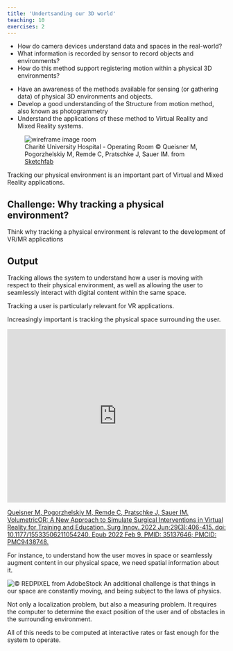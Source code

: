 ```yaml
---
title: 'Undertsanding our 3D world'
teaching: 10
exercises: 2
---
```



:::::::::::::::::::::::::::::::::::::: questions 

- How do camera devices understand data and spaces in the real-world?
- What information is recorded by sensor to record objects and environments?
- How do this method support registering motion within a
physical 3D environments?
::::::::::::::::::::::::::::::::::::::::::::::::


::::::::::::::::::::::::::::::::::::: objectives


- Have an awareness of the methods available 
for sensing (or gathering data) of physical 3D environments and objects.
- Develop a good understanding of the Structure from motion method, also known as photogrammetry
- Understand the applications of these method to Virtual Reality and 
Mixed Reality systems.
::::::::::::::::::::::::::::::::::::::::::::::::

![Charité University Hospital - Operating Room &copy; Queisner M, Pogorzhelskiy M, Remde C, Pratschke J, Sauer IM. from [Sketchfab](https://sketchfab.com/3d-models/charite-university-hospital-operating-room-9ec46c4d615a4581a235eebfb162f574)](fig/room-wireframe.png){alt="wireframe image room"}

Tracking our physical environment is an important part of Virtual and Mixed Reality applications.


::::::::::::::::::::::::::::::::::::: challenge 

## Challenge: Why tracking a physical environment?

Think why tracking a physical environment is relevant to 
the development of VR/MR applications



:::::::::::::::::::::::: solution 

## Output
 
Tracking allows the system to understand how a user is moving with respect
to their physical environment, as well as allowing the user to 
seamlessly
interact with digital content within the same space.

:::::::::::::::::::::::::::::::::
::::::::::::::::::::::::::::::::::::::::::::::::::::::::::::::::::::::::::::::::


Tracking a user is particularly relevant for VR applications.

Increasingly important is tracking the physical space surrounding the user.

<iframe title="Charité University Hospital - Operating Room" frameborder="0" allowfullscreen mozallowfullscreen="true" 
webkitallowfullscreen="true" allow="autoplay; 
fullscreen; xr-spatial-tracking" xr-spatial-tracking
width = 100%;
height = 400px;
execution-while-out-of-viewport execution-while-not-rendered web-share src="https://sketchfab.com/models/9ec46c4d615a4581a235eebfb162f574/embed"> </iframe>
[Queisner M, Pogorzhelskiy M, Remde C, Pratschke J, Sauer IM. VolumetricOR: A New Approach to Simulate Surgical Interventions in Virtual Reality for Training and Education. Surg Innov. 2022 Jun;29(3):406-415. doi: 10.1177/15533506211054240. Epub 2022 Feb 9. PMID: 35137646; PMCID: PMC9438748.](https://sketchfab.com/3d-models/charite-university-hospital-operating-room-9ec46c4d615a4581a235eebfb162f574)

For instance, to understand how the user moves in space or 
seamlessly augment content in our physical space, we need spatial information
about it.

![&copy; REDPIXEL from AdobeStock](fig/AdobeStock_250036555.jpeg)
An additional challenge is that things in our space are constantly
moving, and being subject to the laws of physics.


Not only a localization problem, but also a measuring problem. 
It requires the computer to 
determine the exact position of the user and of 
obstacles in the surrounding environment.

All of this needs to be computed at interactive rates or fast enough
for the system to operate.
